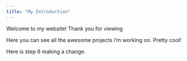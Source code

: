 ```yaml
---
title: "My Introduction"
---
```


Welcome to my website! Thank you for viewing

Here you can see all the awesome projects I'm working on. Pretty cool!

Here is step 6 making a change.